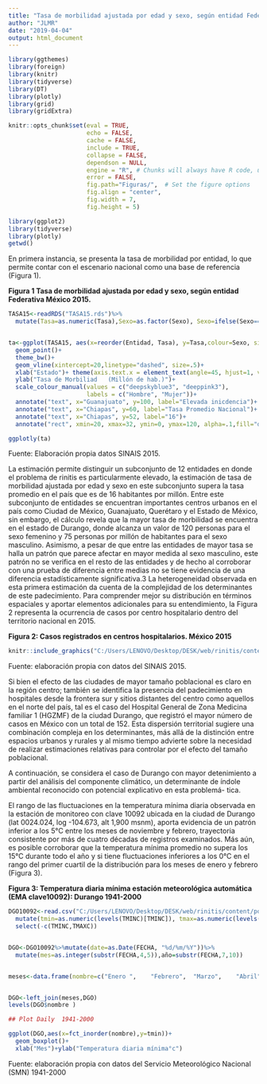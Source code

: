 ```yaml
---
title: "Tasa de morbilidad ajustada por edad y sexo, según entidad Federativa. México 2015."
author: "JLMR"
date: "2019-04-04"
output: html_document
---
```

  
  
  
```r
library(ggthemes)
library(foreign)
library(knitr)
library(tidyverse)
library(DT)
library(plotly)
library(grid)
library(gridExtra)
```



```r
knitr::opts_chunk$set(eval = TRUE, 
                      echo = FALSE, 
                      cache = FALSE,
                      include = TRUE,
                      collapse = FALSE,
                      dependson = NULL,
                      engine = "R", # Chunks will always have R code, unless noted
                      error = FALSE,                      
                      fig.path="Figuras/",  # Set the figure options
                      fig.align = "center", 
                      fig.width = 7,
                      fig.height = 5)
```




```r
library(ggplot2)
library(tidyverse)
library(plotly)
getwd()
```


En primera instancia, se presenta la tasa de morbilidad por entidad, lo que
permite contar con el escenario nacional como una base de referencia (Figura 1).


**Figura 1 Tasa de morbilidad ajustada por edad y sexo, según entidad Federativa  México 2015.**
  
```r

TASA15<-readRDS("TASA15.rds")%>%
  mutate(Tasa=as.numeric(Tasa),Sexo=as.factor(Sexo), Sexo=ifelse(Sexo==1,"Hombre","Mujer"))


ta<-ggplot(TASA15, aes(x=reorder(Entidad, Tasa), y=Tasa,colour=Sexo, size=Tasa))+
  geom_point()+
  theme_bw()+
  geom_vline(xintercept=20,linetype="dashed", size=.5)+
  xlab("Estado")+ theme(axis.text.x = element_text(angle=45, hjust=1, vjust=1))+
  ylab("Tasa de Morbiliad   (Millón de hab.)")+
  scale_colour_manual(values = c("deepskyblue3", "deeppink3"), 
                      labels = c("Hombre", "Mujer"))+
  annotate("text", x="Guanajuato", y=100, label="Elevada inicdencia")+
  annotate("text", x="Chiapas", y=60, label="Tasa Promedio Nacional")+
  annotate("text", x="Chiapas", y=52, label="16")+
  annotate("rect", xmin=20, xmax=32, ymin=0, ymax=120, alpha=.1,fill="deeppink3")

ggplotly(ta)
```
Fuente: Elaboración propia datos SINAIS 2015.


La estimación permite distinguir un subconjunto de 12 entidades en
donde el problema de rinitis es particularmente elevado, la estimación de
tasa de morbilidad ajustada por edad y sexo en este subconjunto supera la
tasa promedio en el país que es de 16 habitantes por millón.
Entre este subconjunto de entidades se encuentran importantes centros
urbanos en el país como Ciudad de México, Guanajuato, Querétaro y el
Estado de México, sin embargo, el cálculo revela que la mayor tasa de
morbilidad se encuentra en el estado de Durango, donde alcanza un valor
de 120 personas para el sexo femenino y 75 personas por millón de habitantes para el sexo masculino.
Asimismo, a pesar de que entre las entidades de mayor tasa se halla un
patrón que parece afectar en mayor medida al sexo masculino, este patrón
no se verifica en el resto de las entidades y de hecho al corroborar con una
prueba de diferencia entre medias no se tiene evidencia de una diferencia
estadísticamente significativa.3
La heterogeneidad observada en esta primera estimación da cuenta de
la complejidad de los determinantes de este padecimiento. Para comprender mejor su distribución en términos espaciales y aportar elementos adicionales para su entendimiento, la Figura 2 representa la ocurrencia de
casos por centro hospitalario dentro del territorio nacional en 2015.

**Figura 2: Casos registrados en centros hospitalarios. México 2015**
  
```r
knitr::include_graphics("C:/Users/LENOVO/Desktop/DESK/web/rinitis/content/post/hugo-template-primer/Map_1_Rinitis_v5.jpg")
```
Fuente: elaboración propia con datos del SINAIS 2015.


Si bien el efecto de las ciudades de mayor tamaño poblacional es claro
en la región centro; también se identifica la presencia del padecimiento en
hospitales desde la frontera sur y sitios distantes del centro como aquellos
en el norte del país, tal es el caso del Hospital General de Zona Medicina
familiar 1 (HGZMF) de la ciudad Durango, que registró el mayor número
de casos en México con un total de 152.
Esta dispersión territorial sugiere una combinación compleja en los
determinantes, más allá de la distinción entre espacios urbanos y rurales
y al mismo tiempo advierte sobre la necesidad de realizar estimaciones
relativas para controlar por el efecto del tamaño poblacional.


A continuación, se considera el caso de Durango con mayor detenimiento a partir del análisis del componente climático, un determinante de
índole ambiental reconocido con potencial explicativo en esta problemá-
  tica.
  
El rango de las fluctuaciones en la temperatura mínima diaria observada en la estación de monitoreo con clave 10092 ubicada en la ciudad de
Durango (lat 0024.024, log -104.673, alt 1,900 msnm), aporta evidencia de
un patrón inferior a los 5°C entre los meses de noviembre y febrero, trayectoria consistente por más de cuatro décadas de registros examinados. Más
aún, es posible corroborar que la temperatura mínima promedio no supera
los 15°C durante todo el año y si tiene fluctuaciones inferiores a los 0°C
en el rango del primer cuartil de la distribución para los meses de enero y
febrero (Figura 3).

**Figura 3: Temperatura diaria mínima estación meteorológica automática (EMA clave10092): Durango 1941-2000**
  
```r

DGO10092<-read.csv("C:/Users/LENOVO/Desktop/DESK/web/rinitis/content/post/hugo-template-primer/ema10092_base.csv")%>%
  mutate(tmin=as.numeric(levels(TMINC)[TMINC]), tmax=as.numeric(levels(TMAXC)[TMAXC]))%>%
  select(-c(TMINC,TMAXC))


DGO<-DGO10092%>%mutate(date=as.Date(FECHA, "%d/%m/%Y"))%>%
  mutate(mes=as.integer(substr(FECHA,4,5)),año=substr(FECHA,7,10))


meses<-data.frame(nombre=c("Enero ",	"Febrero",	"Marzo",	"Abril",	"Mayo",	"Junio",	"Julio",	"Agosto",	"Septiembre",	"Octubre",	"Noviembre",	"Diciembre"),mes=seq(1, 12, by=1))


DGO<-left_join(meses,DGO)
levels(DGO$nombre )

## Plot Daily  1941-2000

ggplot(DGO,aes(x=fct_inorder(nombre),y=tmin))+
  geom_boxplot()+
  xlab("Mes")+ylab("Temperatura diaria mínima°c")
```
Fuente: elaboración propia con datos del Servicio Meteorológico Nacional (SMN) 1941-2000

